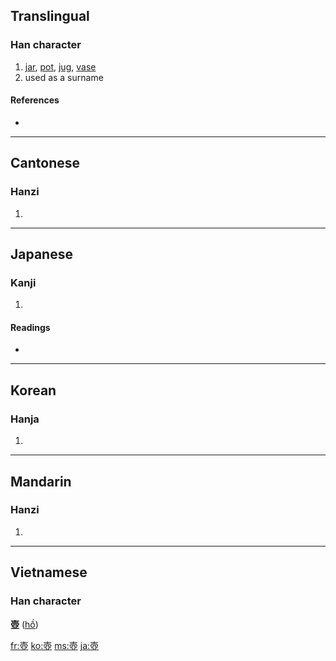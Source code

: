 {{also|壶|壷}}
==Translingual==

===Han character===
{{Han char|rn=33|rad=士|as=09|sn=12|four=4010<sub>7</sub>|canj=土月中一 (GBLM)}}

# [[jar]], [[pot]], [[jug]], [[vase]]
# used as a surname

====References====
* {{Han ref|kx=0243.150|dkj=05657|dj=0484.010|hdz=10468.010|uh=58FA|ud=22778|bh=B3FD|bd=46077}}

----

==Cantonese==

===Hanzi===
{{yue-hanzi|jyut=|y=wu4|sim=壶}}

# {{defn|Cantonese|sort=士09}}

----

==Japanese==

===Kanji===
{{ja-kanji|grade=|rs=士09}}

# {{defn|Japanese}}

====Readings====
* {{ja-readings|on=[[こ]] (ko)|kun=[[つぼ]] (tsubo)}}

----

==Korean==

===Hanja===
{{ko-hanja|hangeul=호|rv=ho|mr=ho}}

# {{defn|Korean|sort=士09}}

----

==Mandarin==

===Hanzi===
{{cmn-hanzi|sim=壶|pin=[[hú]] ([[hu2]]), [[yīn]] ([[yin1]])|wg=hu<sup>2</sup>, yin<sup>1</sup>}}

# {{defn|Mandarin|sort=士09}}

----

==Vietnamese==

===Han character===
'''壺''' ([[hồ]])<!--Nom Foundation does not include this character-->

[[fr:壺]]
[[ko:壺]]
[[ms:壺]]
[[ja:壺]]